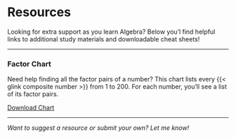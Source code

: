 # Resources {.unnumbered}

Looking for extra support as you learn Algebra? Below you'l find helpful links to additional study materials and downloadable cheat sheets!

---

### Factor Chart

Need help finding all the factor pairs of a number? This chart lists every {{< glink composite number >}} from 1 to 200. For each number, you'll see a list of its factor pairs.

[Download Chart](/resources/Factor-Chart_noprimes.pdf)

---

*Want to suggest a resource or submit your own? Let me know!*
